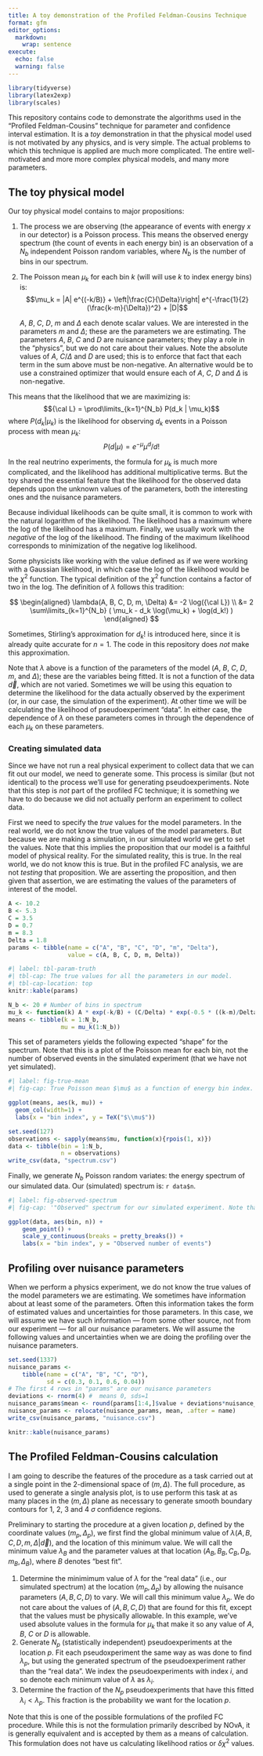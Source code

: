 ```yaml
---
title: A toy demonstration of the Profiled Feldman-Cousins Technique
format: gfm
editor_options:
  markdown:
    wrap: sentence
execute:
  echo: false
  warning: false
---
```


```r
library(tidyverse)
library(latex2exp)
library(scales)
```

This repository contains code to demonstrate the algorithms used in the "Profiled Feldman-Cousins" technique for parameter and confidence interval estimation.
It is a *toy* demonstration in that the physical model used is not motivated by any physics, and is very simple.
The actual problems to which this technique is applied are much more complicated.
The entire well-motivated and more more complex physical models, and many more parameters.

## The toy physical model

Our toy physical model contains to major propositions:

1.  The process we are observing (the appearance of events with energy $x$ in our detector) is a Poisson process.
    This means the observed energy spectrum (the count of events in each energy bin) is an observation of a $N_b$ independent Poisson random variables, where $N_b$ is the number of bins in our spectrum.

2.  The Poisson mean $\mu_k$ for each bin $k$ (will will use $k$ to index energy bins) is: $$\mu_k = |A| e^{(-k/B)} + \left|\frac{C}{\Delta}\right| e^{-\frac{1}{2} (\frac{k-m}{\Delta})^2} + |D|$$

    $A$, $B$, $C$, $D$, $m$ and $\Delta$ each denote scalar values.
    We are interested in the parameters $m$ and $\Delta$; these are the parameters we are estimating.
    The parameters $A$, $B$, $C$ and $D$ are nuisance parameters; they play a role in the "physics", but we do not care about their values.
    Note the absolute values of $A$, $C/\Delta$ and $D$ are used; this is to enforce that fact that each term in the sum above must be non-negative.
    An alternative would be to use a constrained optimizer that would ensure each of $A$, $C$, $D$ and $\Delta$ is non-negative.

This means that the likelihood that we are maximizing is: $${\cal L} = \prod\limits_{k=1}^{N_b} P(d_k | \mu_k)$$ where $P(d_k | \mu_k)$ is the likelihood for observing $d_k$ events in a Poisson process with mean $\mu_k$: $$P(d|\mu) = e^{-\mu} \mu^d / d!$$

In the real neutrino experiments, the formula for $\mu_k$ is much more complicated, and the likelihood has additional multiplicative terms.
But the toy shared the essential feature that the likelihood for the observed data depends upon the unknown values of the parameters, both the interesting ones and the nuisance parameters.

Because individual likelihoods can be quite small, it is common to work with the natural logarithm of the likelihood.
The likelihood has a maximum where the log of the likelihood has a maximum.
Finally, we usually work with the *negative* of the log of the likelihood.
The finding of the maximum likelihood corresponds to minimization of the negative log likelihood.

Some physicists like working with the value defined as if we were working with a Gaussian likelihood, in which case the log of the likelihood would be the $\chi^2$ function.
The typical definition of the $\chi^2$ function contains a factor of two in the log.
The definition of $\lambda$ follows this tradition:

$$
\begin{aligned}
\lambda(A, B, C, D, m, \Delta) &= -2 \log({\cal L}) \\
                               &= 2 \sum\limits_{k=1}^{N_b} ( \mu_k - d_k \log(\mu_k) + \log(d_k!)  )
\end{aligned}
$$

Sometimes, Stirling's approximation for $d_k!$ is introduced here, since it is already quite accurate for $n=1$.
The code in this repository does *not* make this approximation.

Note that $\lambda$ above is a function of the parameters of the model ($A$, $B$, $C$, $D$, $m$, and $\Delta$); these are the variables being fitted.
It is not a function of the data $\vec{d}$, which are not varied.
Sometimes we will be using this equation to determine the likelihood for the data actually observed by the experiment (or, in our case, the simulation of the experiment).
At other time we will be calculating the likelihood of pseudoexperiment "data".
In either case, the dependence of $\lambda$ on these parameters comes in through the dependence of each $\mu_k$ on these parameters.

### Creating simulated data

Since we have not run a real physical experiment to collect data that we can fit out our model, we need to generate some.
This process is similar (but not identical) to the process we'll use for generating pseudoexperiments.
Note that this step is *not* part of the profiled FC technique; it is something we have to do because we did not actually perform an experiment to collect data.

First we need to specify the *true* values for the model parameters.
In the real world, we do not know the true values of the model parameters.
But because we are making a simulation, in our simulated world we get to set the values.
Note that this implies the proposition that our model is a faithful model of physical reality.
For the simulated reality, this is true.
In the real world, we do not know this is true.
But in the profiled FC analysis, we are not *testing* that proposition.
We are asserting the proposition, and then given that assertion, we are estimating the values of the parameters of interest of the model.

```r
A <- 10.2
B <- 5.3
C = 3.5
D = 0.7
m = 8.3
Delta = 1.8
params <- tibble(name = c("A", "B", "C", "D", "m", "Delta"),
                 value = c(A, B, C, D, m, Delta))
```

```r
#| label: tbl-param-truth
#| tbl-cap: The true values for all the parameters in our model.
#| tbl-cap-location: top
knitr::kable(params)
```

```r
N_b <- 20 # Number of bins in spectrum
mu_k <- function(k) A * exp(-k/B) + (C/Delta) * exp(-0.5 * ((k-m)/Delta)**2) + D
means <- tibble(k = 1:N_b,
               mu = mu_k(1:N_b))
```

This set of parameters yields the following expected "shape" for the spectrum.
Note that this is a plot of the Poisson mean for each bin, not the number of observed events in the simulated experiment (that we have not yet simulated).

```r
#| label: fig-true-mean
#| fig-cap: True Poisson mean $\mu$ as a function of energy bin index. Note that the bin index takes only integer values. Note also that the Poisson mean can take non-integral values.

ggplot(means, aes(k, mu)) +
  geom_col(width=1) +
  labs(x = "bin index", y = TeX("$\\mu$"))
```

```r
set.seed(127)
observations <- sapply(means$mu, function(x){rpois(1, x)})
data <- tibble(bin = 1:N_b,
               n = observations)
write_csv(data, "spectrum.csv")
```

Finally, we generate $N_b$ Poisson random variates: the energy spectrum of our simulated data.
Our (simulated) spectrum is: `r data$n`.

```r
#| label: fig-observed-spectrum
#| fig-cap: '"Observed" spectrum for our simulated experiment. Note that the observed number of events takes only integral values.'

ggplot(data, aes(bin, n)) +
    geom_point() +
    scale_y_continuous(breaks = pretty_breaks()) +
    labs(x = "bin index", y = "Observed number of events")
```

## Profiling over nuisance parameters

When we perform a physics experiment, we do not know the true values of the model parameters we are estimating.
We sometimes have information about at least some of the parameters.
Often this information takes the form of estimated values and uncertainties for those parameters.
In this case, we will assume we have such information --- from some other source, not from our experiment --- for all our nuisance parameters.
We will assume the following values and uncertainties when we are doing the profiling over the nuisance parameters.

```r
set.seed(1337)
nuisance_params <-
    tibble(name = c("A", "B", "C", "D"),
           sd = c(0.3, 0.1, 0.6, 0.04))
# The first 4 rows in "params" are our nuisance parameters
deviations <- rnorm(4) #  means 0, sds=1
nuisance_params$mean <- round(params[1:4,]$value + deviations*nuisance_params$sd, 2)
nuisance_params <- relocate(nuisance_params, mean, .after = name)
write_csv(nuisance_params, "nuisance.csv")
```

```r
knitr::kable(nuisance_params)
```

## The Profiled Feldman-Cousins calculation

I am going to describe the features of the procedure as a task carried out at a single point in the 2-dimensional space of $(m, \Delta)$.
The full procedure, as used to generate a single analysis plot, is to use perform this task at as many places in the $(m, \Delta)$ plane as necessary to generate smooth boundary contours for 1, 2, 3 and 4 $\sigma$ confidence regions.

Preliminary to starting the procedure at a given location $p$, defined by the coordinate values $(m_p, \Delta_p)$, we first find the global minimum value of $\lambda(A,B,C,D,m,\Delta | \vec{d})$, and the location of this minimum value.
We will call the minimum value $\lambda_B$ and the parameter values at that location $(A_B, B_B, C_B, D_B, m_B, \Delta_B$), where $B$ denotes "best fit".

1.  Determine the minimimum value of $\lambda$ for the "real data" (i.e., our simulated spectrum) at the location $(m_p, \Delta_p$) by allowing the nuisance parameters $(A, B, C, D)$ to vary.
We will call this minimum value $\lambda_p$.
We do not care about the values of $(A, B, C, D)$ that are found for this fit, except that the values must be physically allowable.
In this example, we've used absolute values in the formula for $\mu_k$ that make it so any value of $A$, $B$, $C$ or $D$ is allowable.
2.  Generate $N_p$ (statistically independent) pseudoexperiments at the location $p$.
Fit each pseudoxperiment the same way as was done to find $\lambda_p$, but using the generated spectrum of the pseudoexperiment rather than the "real data".
We index the pseudoexperiments with index $i$, and so denote each minimum value of $\lambda$ as $\lambda_i$.
3.  Determine the fraction of the $N_p$ pseudoexperiments that have this fitted $\lambda_i < \lambda_p$.
This fraction is the probability we want for the location $p$.

Note that this is one of the possible formulations of the profiled FC procedure.
While this is not the formulation primarily described by NOvA, it is generally equivalent and is accepted by them as a means of calculation.
This formulation does not have us calculating likelihood ratios or $\delta \chi^2$ values.
